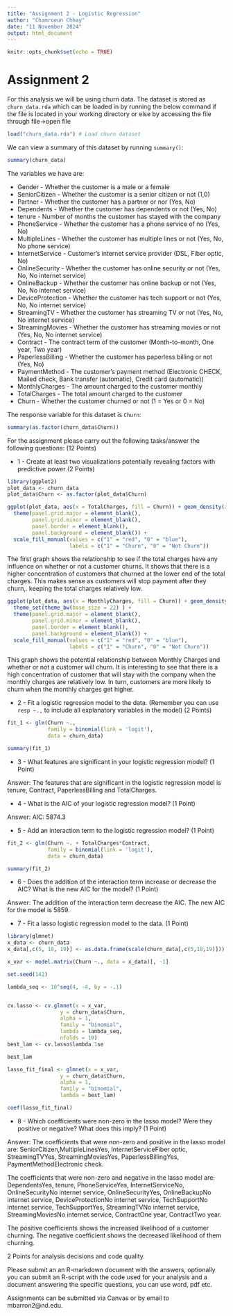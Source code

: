 ```yaml
---
title: "Assignment 2 - Logistic Regression"
author: "Chamroeun Chhay"
date: "11 November 2024"
output: html_document
---
```


```r
knitr::opts_chunk$set(echo = TRUE)
```

# Assignment 2

For this analysis we will be using churn data. The dataset is stored as `churn_data.rda` which can be loaded in by running the below command if the file is located in your working directory or else by accessing the file through file->open file

```r
load("churn_data.rda") # Load churn dataset
```

We can view a summary of this dataset by running `summary()`:

```r
summary(churn_data)
```

The variables we have are:

* Gender - Whether the customer is a male or a female
* SeniorCitizen - Whether the customer is a senior citizen or not (1,0)
* Partner - Whether the customer has a partner or nor (Yes, No)
* Dependents - Whether the customer has dependents or not (Yes, No)
* tenure - Number of months the customer has stayed with the company
* PhoneService - Whether the customer has a phone service of no (Yes, No)
* MultipleLines - Whether the customer has multiple lines or not (Yes, No, No phone service)
* InternetService - Customer's internet service provider (DSL, Fiber optic, No)
* OnlineSecurity - Whether the customer has online security or not (Yes, No, No internet service)
* OnlineBackup - Whether the customer has online backup or not (Yes, No, No internet service)
* DeviceProtection - Whether the customer has tech support or not (Yes, No, No internet service)
* StreamingTV - Whether the customer has streaming TV or not (Yes, No, No internet service)
* StreamingMovies - Whether the customer has streaming movies or not (Yes, No, No internet service)
* Contract - The contract term of the customer (Month-to-month, One year, Two year)
* PaperlessBilling - Whether the customer has paperless billing or not (Yes, No)
* PaymentMethod - The customer's payment method (Electronic CHECK, Mailed check, Bank transfer (automatic), Credit card (automatic))
* MonthlyCharges - The amount charged to the customer monthly
* TotalCharges - The total amount charged to the customer
* Churn - Whether the customer churned or not (1 = Yes or 0 = No)


The response variable for this dataset is `Churn`:

```r
summary(as.factor(churn_data$Churn))
```


For the assignment please carry out the following tasks/answer the following questions: (12 Points)


* 1 - Create at least two visualizations potentially revealing factors with predictive power (2 Points)

```r
library(ggplot2)
plot_data <- churn_data
plot_data$Churn <- as.factor(plot_data$Churn)

ggplot(plot_data, aes(x = TotalCharges, fill = Churn)) + geom_density(alpha = 0.5) + theme_set(theme_bw(base_size = 22) ) + 
  theme(panel.grid.major = element_blank(), 
        panel.grid.minor = element_blank(), 
        panel.border = element_blank(), 
        panel.background = element_blank()) + 
  scale_fill_manual(values = c("1" = "red", "0" = "blue"), 
                    labels = c("1" = "Churn", "0" = "Not Churn"))


```

The first graph shows the relationship to see if the total charges have any influence on whether or not a customer churns. It shows that there is a higher concentration of customers that churned at the lower end of the total charges. This makes sense as customers will stop payment after they churn,. keeping the total charges relatively low. 


```r
ggplot(plot_data, aes(x = MonthlyCharges, fill = Churn)) + geom_density(alpha = 0.5) + 
  theme_set(theme_bw(base_size = 22) ) + 
  theme(panel.grid.major = element_blank(), 
        panel.grid.minor = element_blank(), 
        panel.border = element_blank(), 
        panel.background = element_blank()) + 
  scale_fill_manual(values = c("1" = "red", "0" = "blue"), 
                    labels = c("1" = "Churn", "0" = "Not Churn"))

```

This graph shows the potential relationship between Monthly Charges and whether or not a customer will churn. It is interesting to see that there is a high concentration of customer that will stay with the company when the monthly charges are relatively low. In turn, customers are more likely to churn when the monthly charges get higher. 

* 2 - Fit a logistic regression model to the data. (Remember you can use `resp ~.,` to include all explanatory variables in the model) (2 Points)

```r
fit_1 <- glm(Churn ~., 
             family = binomial(link = 'logit'),
             data = churn_data)

summary(fit_1)

```



* 3 - What features are significant in your logistic regression model? (1 Point)

Answer: The features that are significant in the logistic regression model is tenure, Contract, PaperlessBilling and TotalCharges. 

* 4 - What is the AIC of your logistic regression model?  (1 Point)

Answer: AIC: 5874.3

* 5 - Add an interaction term to the logistic regression model? (1 Point)

```r
fit_2 <- glm(Churn ~. + TotalCharges*Contract, 
             family = binomial(link = 'logit'),
             data = churn_data)

summary(fit_2)

```


* 6 - Does the addition of the interaction term increase or decrease the AIC? What is the new AIC for the model? (1 Point)

Answer: The addition of the interaction term decrease the AIC. The new AIC for the model is 5859. 

* 7 - Fit a lasso logistic regression model to the data. (1 Point)

```r
library(glmnet)
x_data <- churn_data
x_data[,c(5, 18, 19)] <- as.data.frame(scale(churn_data[,c(5,18,19)]))

x_var <- model.matrix(Churn ~., data = x_data)[, -1]

set.seed(142)

lambda_seq <- 10^seq(4, -4, by = -.1)


cv.lasso <- cv.glmnet(x = x_var, 
                 y = churn_data$Churn,
                 alpha = 1, 
                 family = "binomial", 
                 lambda = lambda_seq, 
                 nfolds = 10)
best_lam <- cv.lasso$lambda.1se 

best_lam

lasso_fit_final <- glmnet(x = x_var, 
                 y = churn_data$Churn,
                 alpha = 1, 
                 family = "binomial", 
                 lambda = best_lam)

coef(lasso_fit_final)
```


* 8 - Which coefficients were non-zero in the lasso model? Were they positive or negative? What does this imply? (1 Point)

Answer: The coefficients that were non-zero and positive in the lasso model are: SeniorCitizen,MultipleLinesYes, InternetServiceFiber optic, StreamingTVYes, StreamingMoviesYes, PaperlessBillingYes, PaymentMethodElectronic check. 

The coefficients that were non-zero and negative in the lasso model are:
DependentsYes, tenure, PhoneServiceYes, InternetServiceNo, OnlineSecurityNo internet service, OnlineSecurityYes, OnlineBackupNo internet service, DeviceProtectionNo internet service, TechSupportNo internet service, TechSupportYes, StreamingTVNo internet service, StreamingMoviesNo internet service, ContractOne year, ContractTwo year. 

The positive coefficients shows the increased likelihood of a customer churning. The negative coefficient shows the decreased likelihood of them churning. 

2 Points for analysis decisions and code quality.

Please submit an an R-markdown document with the answers, optionally you can submit an R-script with the code used for your analysis and a document answering the specific questions, you can use word, pdf etc.

Assignments can be submitted via Canvas or by email to mbarron2@nd.edu. 

